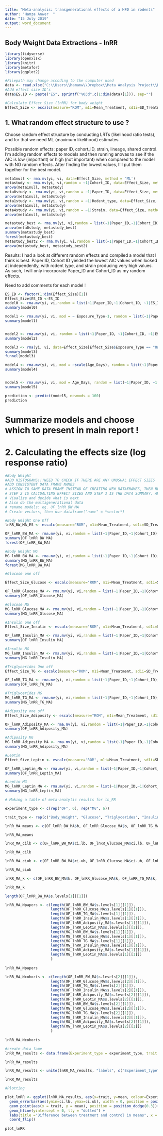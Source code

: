 ```yaml
---
title: "Meta-analysis: transgenerational effects of a HFD in rodents"
author: "Hamza Anwer  "
date: "15 July 2019"
output: word_document
---
```


## Body Weight Data Extractions - lnRR

```r

library(tidyverse)
library(openxlsx)  
library(knitr)
library(metafor)
library(ggplot2)
```


```r
#Filepath may change accoding to the computer used
data <- read.xlsx("C:\\Users\\hamanw\\Dropbox\\Meta Analysis Project\\Extraction\\Body Weight\\R_metafor\\Body Weight_metafor\\Extraction_Sheet_4.0.xlsx", sheet = 1)
#Add effect size ID's
data$ES.ID <- paste("ES", sprintf("%03d",c(1:dim(data)[1])), sep="")
```



```r
#Calculate Effect Size (lnRR) for body weight
Effect_Size <- escalc(measure="ROM", m1i=Mean_Treatment, sd1i=SD_Treatment, n1i=Sample_Size_n_Treatment, m2i=Mean_Control, sd2i=SD_Control, n2i=Sample_Size_n_Control, data=data)
```



## **1. What random effect structure to use ?**

Choose random effect structure by conducting LRTs (likelihood ratio tests), and for that we need ML (maximum likelihood) estimates

Possible random effects: paper ID, cohort_ID, strain, lineage, shared control. I'm adding random effects to models and then running anovas to see if the AIC is low (important) or high (not important) when compared to the model with NO random effects. After finding the lowest values, I'll put them together for the best model.

```r
meta1null <- rma.mv(yi, vi, data=Effect_Size, method = 'ML') 
metastudy <- rma.mv(yi, vi,random = ~1|Cohort_ID, data=Effect_Size, method = 'ML') 
anova(meta1null, metastudy)
meta0study <- rma.mv(yi, vi,random = ~1|Paper_ID, data=Effect_Size, method = 'ML') 
anova(meta1null, meta0study)
meta1study <- rma.mv(yi, vi,random = ~1|Rodent_type, data=Effect_Size, method = 'ML') 
anova(meta1null, meta1study)
meta4study <- rma.mv(yi, vi,random = ~1|Strain, data=Effect_Size, method = 'ML') 
anova(meta1null, meta4study)

metastudy_best <- rma.mv(yi, vi,random = list(~1|Paper_ID,~1|Cohort_ID), data=Effect_Size, method = 'ML') 
anova(meta0study, metastudy_best)
summary(metastudy_best)
forest(metastudy_best)
metastudy_best2 <- rma.mv(yi, vi,random = list(~1|Paper_ID,~1|Cohort_ID,~1|Rodent_type,~1|Strain), data=Effect_Size, method = 'ML') 
anova(metastudy_best, metastudy_best2)
```

Results:
I had a look at different random effects and compiled a model that I think is best. Paper ID, Cohort ID yielded the lowest AIC values when looked at independently, with rodent type, and strain producing very high values. As such, I will only incorporate Paper_ID and Cohort_ID as my random effects. 

Need to add comments for each model !

```r
ES_ID <- factor(1:dim(Effect_Size)[1])
Effect_Size$ES_ID <-ES_ID
model0 <- rma.mv(yi, vi,random = list(~1|Paper_ID,~1|Cohort_ID, ~1|ES_ID), data=Effect_Size)
summary(model0)

model1 <- rma.mv(yi, vi, mod = ~ Exposure_Type-1, random = list(~1|Paper_ID,~1|Strain, ~1|ES_ID), data=Effect_Size)
summary(model1)


model2 <- rma.mv(yi, vi, random = list(~1|Paper_ID, ~1|Cohort_ID, ~1|ES_ID), data=Effect_Size[Effect_Size$Exposure_Type == "One off",])
summary(model2)

model3 <- rma(yi, vi, data=Effect_Size[Effect_Size$Exposure_Type == "One off",])
summary(model3)
funnel(model3)

model4 <- rma.mv(yi, vi, mod = ~scale(Age_Days), random = list(~1|Paper_ID, ~1|Cohort_ID, ~1|ES_ID), data=Effect_Size[Effect_Size$Exposure_Type == "One off",])
summary(model4)


model5 <- rma.mv(yi, vi, mod = Age_Days, random = list(~1|Paper_ID, ~1|Cohort_ID, ~1|ES_ID), data=Effect_Size[Effect_Size$Exposure_Type != "One off",])
summary(model5)

prediction <- predict(model5, newmods = 100)
prediction
```
# Summarize models and choose which to present in main report !

# **2. Calculating the effects size (log response ratio)**
```r
#Body Weight
#ADD HISTOGRAMS!!!NEED TO CHECK IF THERE ARE ANY UNUSUAL EFFECT SIZES
#ADD CONSISTENT DATA FRAME NAMES
# ASSIGN TO SAME DATA FRAME INSTEAD OF CREATING NEW DATAFRAMES, THEN RENMAE YI AND VI FOR LNR AND YI AND VI FOR LNCVR
# STEP 2 IS CALCUALTING EFFECT SIZES AND STEP 3 IS THE DATA SUMMARY, AND THEN AFTER THAT RUN META-ANALYTIC MODELS !!!! FIRST MODEL ANSWERS FIRST QUESTIONS, AND THEN PROGRESS WITH ANSWERING YOUR OTHER QUESTIONS ! 
# Viualize and decide what is next
# Also do the multigenerational data
# rename models: eg. OF_lnRR_BW_MA
# Create vectors, then use dataframe("name" = *vector*)

#Body Weight One Off
lnRR_BW_MA_ES <- escalc(measure="ROM", m1i=Mean_Treatment, sd1i=SD_Treatment, n1i=Sample_Size_n_Treatment, m2i=Mean_Control, sd2i=SD_Control, n2i=Sample_Size_n_Control, data=Body_Weight)

OF_lnRR_BW_MA <- rma.mv(yi, vi,random = list(~1|Paper_ID,~1|Cohort_ID), data=lnRR_BW_MA_ES[lnRR_BW_MA_ES$Exposure_Type == "One off",], method = 'REML') 
summary(OF_lnRR_BW_MA)
forest(OF_lnRR_BW_MA)

#Body Weight MG
MG_lnRR_BW_MA <- rma.mv(yi, vi,random = list(~1|Paper_ID,~1|Cohort_ID), data=lnRR_BW_MA_ES[lnRR_BW_MA_ES$Exposure_Type == "Multigenerational",], method = 'REML') 
summary(MG_lnRR_BW_MA)
forest(MG_lnRR_BW_MA)

#Glucose one off

Effect_Size_Glucose <- escalc(measure="ROM", m1i=Mean_Treatment, sd1i=SD_Treatment, n1i=Sample_Size_n_Treatment, m2i=Mean_Control_Orig, sd2i=SD_Control_Orig, n2i=Sample_Size_n_Control, data=Glucose) 

OF_lnRR_Glucose_MA <- rma.mv(yi, vi,random = list(~1|Paper_ID,~1|Cohort_ID), data=Effect_Size_Glucose[Effect_Size_Glucose$Exposure_Type == "One off",], method = 'REML') 
summary(OF_lnRR_Glucose_MA)

#Glucose MG
MG_lnRR_Glucose_MA <- rma.mv(yi, vi,random = list(~1|Paper_ID,~1|Cohort_ID), data=Effect_Size_Glucose[Effect_Size_Glucose$Exposure_Type == "Multigenerational",], method = 'REML') 
summary(MG_lnRR_Glucose_MA)

#Insulin one off
Effect_Size_Insulin <- escalc(measure="ROM", m1i=Mean_Treatment, sd1i=SD_Treatment, n1i=Sample_Size_n_Treatment, m2i=Mean_Control_Orig, sd2i=SD_Control_Orig, n2i=Sample_Size_n_Control, data=Insulin)

OF_lnRR_Insulin_MA <- rma.mv(yi, vi,random = list(~1|Paper_ID,~1|Cohort_ID), data=Effect_Size_Insulin[Effect_Size_Insulin$Exposure_Type == "One off",], method = 'REML') 
summary(OF_lnRR_Insulin_MA)

#Insulin MG
MG_lnRR_Insulin_MA <- rma.mv(yi, vi,random = list(~1|Paper_ID,~1|Cohort_ID), data=Effect_Size_Insulin[Effect_Size_Insulin$Exposure_Type == "Multigenerational",], method = 'REML') 
summary(MG_lnRR_Insulin_MA)

#Triglycerides One off
Effect_Size_TG <- escalc(measure="ROM", m1i=Mean_Treatment, sd1i=SD_Treatment, n1i=Sample_Size_n_Treatment, m2i=Mean_Control_Orig, sd2i=SD_Control_Orig, n2i=Sample_Size_n_Control, data=Triglycerides)

OF_lnRR_TG_MA <- rma.mv(yi, vi,random = list(~1|Paper_ID,~1|Cohort_ID), data=Effect_Size_TG[Effect_Size_TG$Exposure_Type == "One off",], method = 'REML') 
summary(OF_lnRR_TG_MA)

#Triglycerides MG
MG_lnRR_TG_MA <- rma.mv(yi, vi,random = list(~1|Paper_ID,~1|Cohort_ID), data=Effect_Size_TG[Effect_Size_TG$Exposure_Type == "Multigenerational",], method = 'REML') 
summary(MG_lnRR_TG_MA)

#Adiposity one off
Effect_Size_Adiposity <- escalc(measure="ROM", m1i=Mean_Treatment, sd1i=SD_Treatment, n1i=Sample_Size_n_Treatment, m2i=Mean_Control_Orig, sd2i=SD_Control_Orig, n2i=Sample_Size_n_Control, data=Adiposity)

OF_lnRR_Adiposity_MA <- rma.mv(yi, vi,random = list(~1|Paper_ID,~1|Cohort_ID), data=Effect_Size_Adiposity[Effect_Size_Adiposity$Exposure_Type == "One off",], method = 'REML') 
summary(OF_lnRR_Adiposity_MA)

#Adiposity MG
MG_lnRR_Adiposity_MA <- rma.mv(yi, vi,random = list(~1|Paper_ID,~1|Cohort_ID), data=Effect_Size_Adiposity[Effect_Size_Adiposity$Exposure_Type == "Multigenerational",], method = 'REML') 
summary(MG_lnRR_Adiposity_MA)

#Leptin
Effect_Size_Leptin <- escalc(measure="ROM", m1i=Mean_Treatment, sd1i=SD_Treatment, n1i=Sample_Size_n_Treatment, m2i=Mean_Control_Orig, sd2i=SD_Control_Orig, n2i=Sample_Size_n_Control, data=Leptin)

OF_lnRR_Leptin_MA <- rma.mv(yi, vi,random = list(~1|Paper_ID,~1|Cohort_ID), data=Effect_Size_Leptin[Effect_Size_Leptin$Exposure_Type == "One off",], method = 'REML') 
summary(OF_lnRR_Leptin_MA)

#Leptin MG
MG_lnRR_Leptin_MA <- rma.mv(yi, vi,random = list(~1|Paper_ID,~1|Cohort_ID), data=Effect_Size_Leptin[Effect_Size_Leptin$Exposure_Type == "Multigenerational",], method = 'REML') 
summary(MG_lnRR_Leptin_MA)


```

```r
# Making a table of meta-analytic results for ln_RR

experiment_type <- c(rep("OF", 6), rep("MG", 6))

trait_type <- rep(c("Body_Weight", "Glucose", "Triglycerides", "Insulin", "Adiposity", "Leptin"), 2)  

lnRR_MA_means <- c(OF_lnRR_BW_MA$b, OF_lnRR_Glucose_MA$b, OF_lnRR_TG_MA$b, OF_lnRR_Insulin_MA$b, OF_lnRR_Adiposity_MA$b, OF_lnRR_Leptin_MA$b, MG_lnRR_BW_MA$b, MG_lnRR_Glucose_MA$b, MG_lnRR_TG_MA$b, MG_lnRR_Insulin_MA$b, MG_lnRR_Adiposity_MA$b, MG_lnRR_Leptin_MA$b)

lnRR_MA_means

lnRR_MA_cilb <- c(OF_lnRR_BW_MA$ci.lb, OF_lnRR_Glucose_MA$ci.lb, OF_lnRR_TG_MA$ci.lb, OF_lnRR_Insulin_MA$ci.lb, OF_lnRR_Adiposity_MA$ci.lb, OF_lnRR_Leptin_MA$ci.lb, MG_lnRR_BW_MA$ci.lb, MG_lnRR_Glucose_MA$ci.lb, MG_lnRR_TG_MA$ci.lb, MG_lnRR_Insulin_MA$ci.lb, MG_lnRR_Adiposity_MA$ci.lb, MG_lnRR_Leptin_MA$ci.lb)

lnRR_MA_cilb

lnRR_MA_ciub <- c(OF_lnRR_BW_MA$ci.ub, OF_lnRR_Glucose_MA$ci.ub, OF_lnRR_TG_MA$ci.ub, OF_lnRR_Insulin_MA$ci.ub, OF_lnRR_Adiposity_MA$ci.ub, OF_lnRR_Leptin_MA$ci.ub, MG_lnRR_BW_MA$ci.ub, MG_lnRR_Glucose_MA$ci.ub, MG_lnRR_TG_MA$ci.ub, MG_lnRR_Insulin_MA$ci.ub, MG_lnRR_Adiposity_MA$ci.ub, MG_lnRR_Leptin_MA$ci.ub)

lnRR_MA_ciub

lnRR_MA_k <- c(OF_lnRR_BW_MA$k, OF_lnRR_Glucose_MA$k, OF_lnRR_TG_MA$k, OF_lnRR_Insulin_MA$k, OF_lnRR_Adiposity_MA$k, OF_lnRR_Leptin_MA$k, MG_lnRR_BW_MA$k, MG_lnRR_Glucose_MA$k, MG_lnRR_TG_MA$k, MG_lnRR_Insulin_MA$k, MG_lnRR_Adiposity_MA$k, MG_lnRR_Leptin_MA$k)

lnRR_MA_k

length(OF_lnRR_BW_MA$s.levels[1][[1]])

lnRR_MA_Npapers <- c(length(OF_lnRR_BW_MA$s.levels[1][[1]]), 
                     length(OF_lnRR_Glucose_MA$s.levels[1][[1]]),
                     length(OF_lnRR_TG_MA$s.levels[1][[1]]),
                     length(OF_lnRR_Insulin_MA$s.levels[1][[1]]),
                     length(OF_lnRR_Adiposity_MA$s.levels[1][[1]]),
                     length(OF_lnRR_Leptin_MA$s.levels[1][[1]]),
                     length(MG_lnRR_BW_MA$s.levels[1][[1]]),
                     length(MG_lnRR_Glucose_MA$s.levels[1][[1]]),
                     length(MG_lnRR_TG_MA$s.levels[1][[1]]),
                     length(MG_lnRR_Insulin_MA$s.levels[1][[1]]),
                     length(MG_lnRR_Adiposity_MA$s.levels[1][[1]]),
                     length(MG_lnRR_Leptin_MA$s.levels[1][[1]])
                     )
                     
lnRR_MA_Npapers

lnRR_MA_Ncohorts <- c(length(OF_lnRR_BW_MA$s.levels[2][[1]]), 
                     length(OF_lnRR_Glucose_MA$s.levels[2][[1]]),
                     length(OF_lnRR_TG_MA$s.levels[2][[1]]),
                     length(OF_lnRR_Insulin_MA$s.levels[2][[1]]),
                     length(OF_lnRR_Adiposity_MA$s.levels[2][[1]]),
                     length(OF_lnRR_Leptin_MA$s.levels[2][[1]]),
                     length(MG_lnRR_BW_MA$s.levels[2][[1]]),
                     length(MG_lnRR_Glucose_MA$s.levels[2][[1]]),
                     length(MG_lnRR_TG_MA$s.levels[2][[1]]),
                     length(MG_lnRR_Insulin_MA$s.levels[2][[1]]),
                     length(MG_lnRR_Adiposity_MA$s.levels[2][[1]]),
                     length(MG_lnRR_Leptin_MA$s.levels[2][[1]])
                     )
                     
lnRR_MA_Ncohorts  

#create data fame
lnRR_MA_results <- data.frame(Experiment_type = experiment_type, trait = trait_type, mean = lnRR_MA_means, ci.lb= lnRR_MA_cilb, ci.ub= lnRR_MA_ciub, k= lnRR_MA_k, N_papers = lnRR_MA_Npapers, N_cohorts=lnRR_MA_Ncohorts)

lnRR_MA_results

lnRR_MA_results <- unite(lnRR_MA_results, "labels", c("Experiment_type", "trait"), sep = " - ", remove = FALSE)

lnRR_MA_results

#Plotting

plot_lnRR <- ggplot(lnRR_MA_results, aes(x=trait, y=mean, colour=Experiment_type)) + 
  geom_errorbar(aes(ymin=ci.lb, ymax=ci.ub), width = 0, position = position_dodge(0.3)) +
  geom_point(aes(x = trait, y = mean), position = position_dodge(0.3))+
  geom_hline(yintercept = 0, lty = "dotted") +
  labs(title ="Difference between treatment and control in means", x = "Traits", y = "lnRR") +
  coord_flip()
 
plot_lnRR

```



